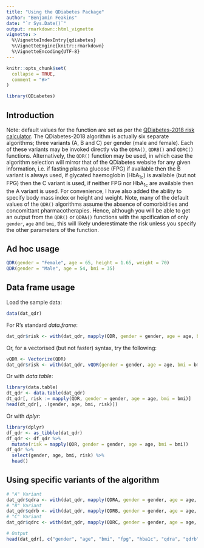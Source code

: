 ```yaml
---
title: "Using the QDiabetes Package"
author: "Benjamin Feakins"
date: "`r Sys.Date()`"
output: rmarkdown::html_vignette
vignette: >
  %\VignetteIndexEntry{qdiabetes}
  %\VignetteEngine{knitr::rmarkdown}
  %\VignetteEncoding{UTF-8}
---
```


```r
knitr::opts_chunk$set(
  collapse = TRUE,
  comment = "#>"
)
```

```r
library(QDiabetes)
```

## Introduction

Note: default values for the function are set as per the [QDiabetes-2018 risk calculator](https://qdiabetes.org/2018). The QDiabetes-2018 algorithm is actually six separate algorithms; three variants (A, B and C) per gender (male and female). Each of these variants may be invoked directly via the `QDRA()`, `QDRB()` and `QDRC()` functions. Alternatively, the `QDR()` function may be used, in which case the algorithm selection will mirror that of the QDiabetes website for any given information, i.e. if fasting plasma glucose (FPG) if available then the B variant is always used, if glycated haemoglobin (HbA~1c~) is available (but not FPG) then the C variant is used, if neither FPG nor HbA~1c~ are available then the A variant is used. For convenience, I have also added the ability to specify body mass index or height and weight. Note, many of the default values of the `QDR()` algorithms assume the absence of comorbidities and concomittant pharmacotherapies. Hence, although you will be able to get an output from the `QDR()` or `QDRA()` functions with the spcification of only `gender`, `age` and `bmi`, this will likely underestimate the risk unless you specify the other parameters of the function.

## Ad hoc usage

```r
QDR(gender = "Female", age = 65, height = 1.65, weight = 70)
QDR(gender = "Male", age = 54, bmi = 35)
```

## Data frame usage

Load the sample data:

```r
data(dat_qdr)
```

For R's standard _data.frame_:

```r
dat_qdr$risk <- with(dat_qdr, mapply(QDR, gender = gender, age = age, bmi = bmi))
```

Or, for a vectorised (but not faster) syntax, try the following:

```r
vQDR <- Vectorize(QDR)
dat_qdr$risk <- with(dat_qdr, vQDR(gender = gender, age = age, bmi = bmi))
```

Or with _data.table_:

```r
library(data.table)
dt_qdr <- data.table(dat_qdr)
dt_qdr[, risk := mapply(QDR, gender = gender, age = age, bmi = bmi)]
head(dt_qdr[, .(gender, age, bmi, risk)])
```

Or with _dplyr_:

```r
library(dplyr)
df_qdr <- as_tibble(dat_qdr)
df_qdr <- df_qdr %>%
  mutate(risk = mapply(QDR, gender = gender, age = age, bmi = bmi))
df_qdr %>%
  select(gender, age, bmi, risk) %>%
  head()
```

## Using specific variants of the algorithm

```r
# "A" Variant
dat_qdr$qdra <- with(dat_qdr, mapply(QDRA, gender = gender, age = age, bmi = bmi))
# "B" Variant
dat_qdr$qdrb <- with(dat_qdr, mapply(QDRB, gender = gender, age = age, bmi = bmi, fpg = fpg))
# "C" Variant
dat_qdr$qdrc <- with(dat_qdr, mapply(QDRC, gender = gender, age = age, bmi = bmi, hba1c = hba1c))

# Output
head(dat_qdr[, c("gender", "age", "bmi", "fpg", "hba1c", "qdra", "qdrb", "qdrc")])
```
